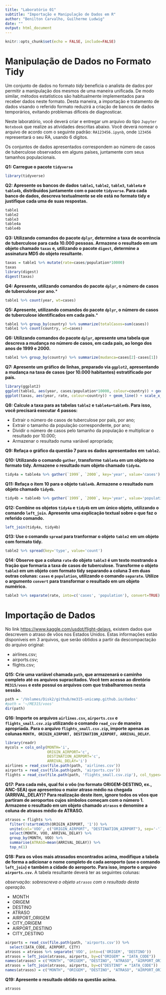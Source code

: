 ```yaml
---
title: "Laboratório 01"
subtitle: "Importação e Manipulação de Dados em R"
author: "Benilton Carvalho, Guilherme Ludwig"
date: ""
output: html_document
---
```


```r
knitr::opts_chunk$set(echo = FALSE, include=FALSE)
```

# Manipulação de Dados no Formato Tidy

Um conjunto de dados no formato _tidy_ beneficia o analista de dados por permitir a manipulação dos mesmos  de uma maneira unificada. De modo similar, métodos estatísticos são habitualmente implementados para receber dados neste formato. Desta maneira, a importação e tratamento de dados visando o referido formato reduzirá a criação de bancos de dados temporários, evitando problemas difíceis de diagnosticar.

Neste laboratório, você deverá criar e entregar um arquivo do tipo `Jupyter Notebook` que realize as atividades descritas abaixo. Você deverá nomear o arquivo de acordo com o seguinte padrão: `RA123456.ipynb`, onde `123456` representará o seu RA, usando 6 dígitos.

Os conjuntos de dados apresentados correspondem ao número de casos de tuberculose observados em alguns países, juntamente com seus tamanhos populacionais.

**Q1: Carregue o pacote `tidyverse`**

```r
library(tidyverse)
```

**Q2: Apresente os bancos de dados `table1`, `table2`, `table3`, `table4a` e `table4b`, distribuídos juntamente com o pacote `tidyverse`. Para cada banco de dados, descreva textualmente se ele está no formato tidy e justifique cada uma de suas respostas.**

```r
table1
table2
table3
table4a
table4b
```

**Q3: Utilizando comandos do pacote `dplyr`, determine a taxa de ocorrência de tuberculose para cada 10.000 pessoas. Armazene o resultado em um objeto chamado `taxas` e, utilizando o pacote `digest`, determine a assinatura MD5 do objeto resultante.**

```r
taxas = table1 %>% mutate(rate=cases/population*10000)
taxas
library(digest)
digest(taxas)
```

**Q4: Apresente, utilizando comandos do pacote `dplyr`, o número de casos de tuberculose por ano.***

```r
table1 %>% count(year, wt=cases)
```

**Q5: Apresente, utilizando comandos do pacote `dplyr`, o número de casos de tuberculose identificados em cada país.***

```r
table1 %>% group_by(country) %>% summarize(totalCasos=sum(cases))
table1 %>% count(country, wt=cases)
```

**Q6: Utilizando comandos do pacote `dplyr`, apresente uma tabela que descreva a mudança no número de casos, em cada país, ao longo dos anos de 1999 e 2000.**

```r
table1 %>% group_by(country) %>% summarize(mudanca=cases[2]-cases[1])
```

**Q7: Apresente um gráfico de linhas, preparado via `ggplot2`, apresentando a mudança na taxa de casos (por 10.000 habitantes) estratificado por país.**

```r
library(ggplot2)
ggplot(table1, aes(year, cases/population*10000, colour=country)) + geom_line() + scale_x_continuous(breaks=c(1999, 2000)) + theme_bw()
ggplot(taxas, aes(year, rate, colour=country)) + geom_line() + scale_x_continuous(breaks=c(1999, 2000)) + theme_bw()
```

**Q8: Calcule a taxa para as tabelas `table2` e `table4a+table4b`. Para isso, você precisará executar 4 passos:**

- Extrair o número de casos de tuberculose por país, por ano;
- Extrair o tamanho da população correspondente, por ano;
- Dividir o número de casos pelo tamanho da população e multiplicar o resultado por 10.000;
- Armazenar o resultado numa variável apropriada;

**Q9: Refaça o gráfico da questão 7 para os dados apresentados em `table2`.**

**Q10: Utilizando o comando `gather`, transforme `table4a` em um objeto no formato tidy. Armazene o resultado num objeto chamado `tidy4a`.**

```r
tidy4a = table4a %>% gather(`1999`, `2000`, key='year', value='cases')
```

**Q11: Refaça o item 10 para o objeto `table4b`. Armazene o resultado num objeto chamado `tidy4b`.**

```r
tidy4b = table4b %>% gather(`1999`, `2000`, key='year', value='population')
```

**Q12: Combine os objetos `tidy4a` e `tidy4b` em um único objeto, utilizando o comando `left_join`. Apresente uma explicação textual sobre o que faz o referido comando.**

```r
left_join(tidy4a, tidy4b)
```

**Q13: Use o comando `spread` para tranformar o objeto `table2` em um objeto com formato tidy.**

```r
table2 %>% spread(key='type', value='count')
```

**Q14: Observe que a coluna `rate` do objeto `table3` é um texto mostrando a fração que formaria a taxa de casos de tuberculose. Transforme o objeto `table3` em um objeto com formato tidy separando a coluna 3 em duas outras colunas: `cases` e `population`, utilizando o comando `separate`. Utilize o argumento `convert` para transformar o resultado em um objeto numérico.**

```r
table3 %>% separate(rate, into=c('cases', 'population'), convert=TRUE)
```

# Importação de Dados

No link [https://www.kaggle.com/usdot/flight-delays](https://www.kaggle.com/usdot/flight-delays), existem dados que descrevem o atraso de vôos nos Estados Unidos. Estas informações estão disponíveis em 3 arquivos, que serão obtidos a partir da descompactação do arquivo original:

- airlines.csv;
- airports.csv;
- flights.csv;

**Q15: Crie uma variável chamada `path`, que armazenará o caminho completo até os arquivos supracitados. Você tem acesso ao diretório `ME315/voos` e este possui os arquivos com que trabalharemos nesta sessão.**

```r
path = '/Volumes/Disk2/github/me315-unicamp.github.io/dados'
#path = '~/ME315/voos'
dir(path)
```

**Q16: Importe os arquivos `airlines.csv`, `airports.csv` e `flights_small.csv.zip` utilizando o comando `read_csv` de maneira apropriada. Para o arquivo `flights_small.csv.zip`, importe apenas as colunas `MONTH, ORIGIN_AIRPORT, DESTINATION_AIRPORT, ARRIVAL_DELAY`.**

```r
library(readr)
mycols = cols_only(MONTH='i',
                   ORIGIN_AIRPORT='c',
                   DESTINATION_AIRPORT='c',
                   ARRIVAL_DELAY='i')
airlines = read_csv(file.path(path, 'airlines.csv'))
airports = read_csv(file.path(path, 'airports.csv'))
flights = read_csv(file.path(path, 'flights_small.csv.zip'), col_types=mycols)
```

**Q17: Para cada mês, qual foi o vôo (no formato ORIGEM-DESTINO, ex., ANC-SEA) que apresentou o maior atraso médio na chegada (ARRIVAL_DELAY)? Para realização deste item, ignore todos os vôos que partiram de aeroportos cujos símbolos começam com o número 1. Armazene o resultado em um objeto chamado `atrasos` e denomine a coluna de atrasos médio de ATRASO.**

```r
atrasos = flights %>%
  filter(!startsWith(ORIGIN_AIRPORT, '1')) %>% 
  unite(col='VOO', c("ORIGIN_AIRPORT", "DESTINATION_AIRPORT"), sep='-') %>% 
  select(MONTH, VOO, ARRIVAL_DELAY) %>% 
  group_by(MONTH, VOO) %>% 
  summarise(ATRASO=mean(ARRIVAL_DELAY)) %>% 
  top_n(1)
```

**Q18: Para os vôos mais atrasados encontrados acima, modifique a tabela de forma a adicionar o nome completo de cada aeroporto (use o comando `left_join`) e também a cidade do aeroporto. Para isso, importe o arquivo `airports.csv`.** A tabela resultante deverá ter as seguintes colunas:

_observação: sobrescreva o objeto `atrasos` com o resultado desta operação._

- MONTH
- ORIGEM
- DESTINO
- ATRASO
- AIRPORT_ORIGEM
- CITY_ORIGEM
- AIRPORT_DESTINO
- CITY_DESTINO

```r
airports = read_csv(file.path(path, 'airports.csv')) %>% 
  select(IATA_CODE, AIRPORT, CITY)
atrasos = atrasos %>% separate('VOO', into=c('ORIGEM', 'DESTINO'))
atrasos = left_join(atrasos, airports, by=c("ORIGEM" = "IATA_CODE"))
names(atrasos) = c("MONTH", "ORIGEM", "DESTINO", "ATRASO", "AIRPORT_ORIGEM", "CITY_ORIGEM")
atrasos = left_join(atrasos, airports, by=c("DESTINO" = "IATA_CODE"))
names(atrasos) = c("MONTH", "ORIGEM", "DESTINO", "ATRASO", "AIRPORT_ORIGEM", "CITY_ORIGEM", "AIRPORT_DESTINO", "CITY_DESTINO")
```

**Q19: Apresente o resultado obtido na questão acima.**

```r
atrasos
```
